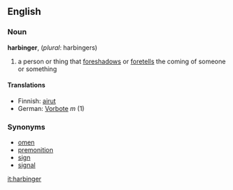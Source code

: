 ==English==
=== Noun ===
'''harbinger''', (''plural'': harbingers)
#a person or thing that [[foreshadow]]s or [[foretell]]s the coming of someone or something
====Translations====
*Finnish: [[airut]]
*German: [[Vorbote]] ''m'' (1)

===Synonyms===
*[[omen]]
*[[premonition]]
*[[sign]]
*[[signal]]

[[it:harbinger]]